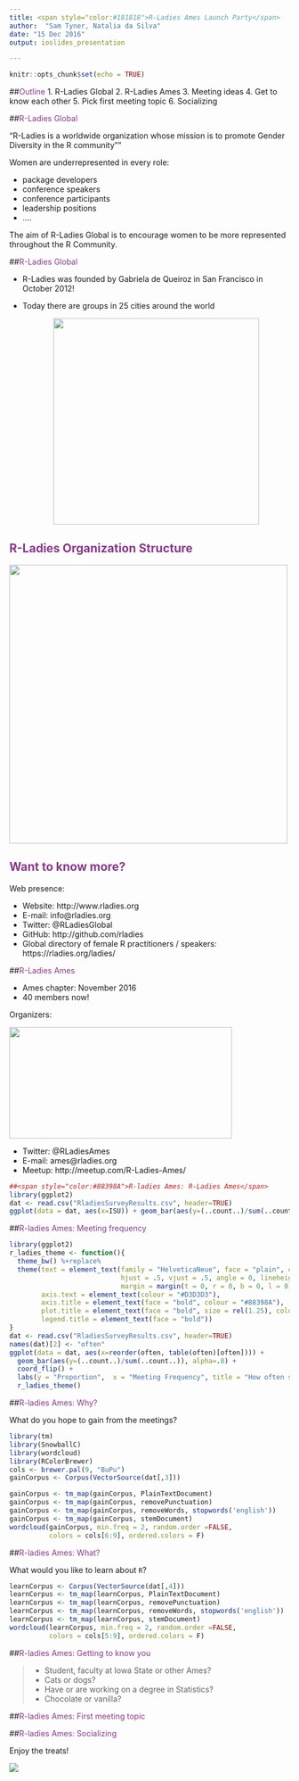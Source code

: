 ```yaml
---
title: <span style="color:#181818">R-Ladies Ames Launch Party</span>
author:  "Sam Tyner, Natalia da Silva"
date: "15 Dec 2016"
output: ioslides_presentation

---
```


 <style>
 .title-slide {
     background-image: url(imgs/R-LadiesGlobal_banner.png);
     background-repeat: no-repeat;
        background-size: 400px, 300px;
   }
   </style>

```r
knitr::opts_chunk$set(echo = TRUE)
```



##<span style="color:#88398A">Outline</span> 
1. R-Ladies Global
2. R-Ladies Ames
3. Meeting ideas
4. Get to know each other
5. Pick first meeting topic
6. Socializing

##<span style="color:#88398A">R-Ladies Global</span> 

"R-Ladies is a worldwide organization whose mission is to promote Gender Diversity in the R community""

Women are underrepresented in every role:

* package developers
* conference speakers
* conference participants
* leadership positions
* ....

The aim of R-Ladies Global is to encourage women to be more represented throughout the R Community. 


##<span style="color:#88398A">R-Ladies Global</span> 

* R-Ladies was founded by Gabriela de Queiroz in San Francisco in October 2012!

* Today there are groups in 25 cities around the world
<center>
<img src="imgs/map.png" height="370px"/>

</center>

## <span style="color:#88398A">R-Ladies Organization Structure</span>

<img src="imgs/structure.png" height="500px"/>


## <span style="color:#88398A">Want to know more?</span>

Web presence:

* Website: http://www.rladies.org
* E-mail: info@rladies.org
* Twitter: @RLadiesGlobal
* GitHub: http://github.com/rladies
* Global directory of female R practitioners / speakers: https://rladies.org/ladies/




##<span style="color:#88398A">R-Ladies Ames</span> 


* Ames chapter: November 2016 
* 40 members now!

Organizers:

<img src="imgs/orga.png" height="200px" width="400px"/> 



* Twitter: @RLadiesAmes 
* E-mail: ames@rladies.org
* Meetup: http://meetup.com/R-Ladies-Ames/


```r
##<span style="color:#88398A">R-ladies Ames: R-Ladies Ames</span> 
library(ggplot2)
dat <- read.csv("RladiesSurveyResults.csv", header=TRUE)
ggplot(data = dat, aes(x=ISU)) + geom_bar(aes(y=(..count..)/sum(..count..)))  + labs(y = "Proportion",  x = "ISU")

```

##<span style="color:#88398A">R-ladies Ames: Meeting frequency</span> 

```r
library(ggplot2)
r_ladies_theme <- function(){
  theme_bw() %+replace% 
  theme(text = element_text(family = "HelveticaNeue", face = "plain", colour = 'black', size = 10,
                            hjust = .5, vjust = .5, angle = 0, lineheight = 1.1, 
                            margin = margin(t = 0, r = 0, b = 0, l = 0, unit = "pt"), debug= FALSE), 
        axis.text = element_text(colour = "#D3D3D3"), 
        axis.title = element_text(face = "bold", colour = "#88398A"), 
        plot.title = element_text(face = "bold", size = rel(1.25), colour = "#88398A", margin = margin(t = 0, r = 0, b = 6.6, l = 0, unit = "pt")),
        legend.title = element_text(face = "bold"))
}
dat <- read.csv("RladiesSurveyResults.csv", header=TRUE)
names(dat)[2] <- "often"
ggplot(data = dat, aes(x=reorder(often, table(often)[often]))) +
  geom_bar(aes(y=(..count..)/sum(..count..)), alpha=.8) + 
  coord_flip() + 
  labs(y = "Proportion",  x = "Meeting Frequency", title = "How often should we meet?") +
  r_ladies_theme()
```

##<span style="color:#88398A">R-ladies Ames: Why?</span> 

What do you hope to gain from the meetings?

```r
library(tm)
library(SnowballC)
library(wordcloud)
library(RColorBrewer)
cols <- brewer.pal(9, "BuPu")
gainCorpus <- Corpus(VectorSource(dat[,3]))

gainCorpus <- tm_map(gainCorpus, PlainTextDocument)
gainCorpus <- tm_map(gainCorpus, removePunctuation)
gainCorpus <- tm_map(gainCorpus, removeWords, stopwords('english'))
gainCorpus <- tm_map(gainCorpus, stemDocument)
wordcloud(gainCorpus, min.freq = 2, random.order =FALSE, 
          colors = cols[6:9], ordered.colors = F)
```

##<span style="color:#88398A">R-ladies Ames: What?</span> 

What would you like to learn about `R`?

```r
learnCorpus <- Corpus(VectorSource(dat[,4]))
learnCorpus <- tm_map(learnCorpus, PlainTextDocument)
learnCorpus <- tm_map(learnCorpus, removePunctuation)
learnCorpus <- tm_map(learnCorpus, removeWords, stopwords('english'))
learnCorpus <- tm_map(learnCorpus, stemDocument)
wordcloud(learnCorpus, min.freq = 2, random.order =FALSE, 
          colors = cols[5:9], ordered.colors = F)
```



##<span style="color:#88398A">R-ladies Ames: Getting to know you</span> 

> - Student, faculty at Iowa State or other Ames?
> - Cats or dogs?
> - Have or are working on a degree in Statistics?
> - Chocolate or vanilla?

##<span style="color:#88398A">R-ladies Ames: First meeting topic</span> 



##<span style="color:#88398A">R-ladies Ames: Socializing</span> 

Enjoy the treats! 

![](http://www.reactiongifs.com/r/sBlIWMK.gif)

